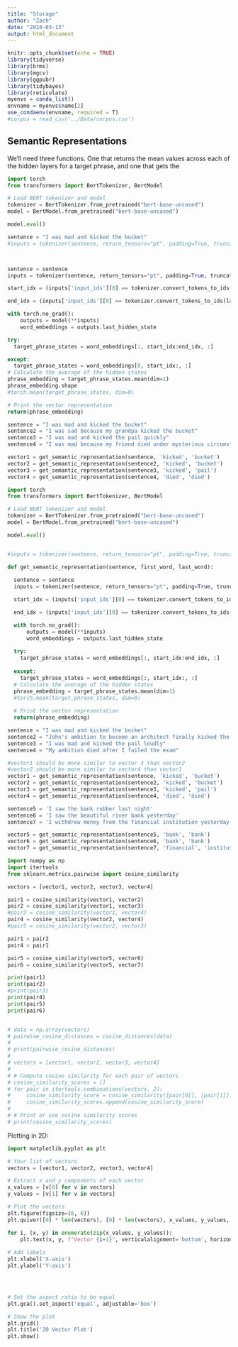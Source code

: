 ```yaml
---
title: "Storage"
author: "Zach"
date: "2024-03-13"
output: html_document
---
```


```r
knitr::opts_chunk$set(echo = TRUE)
library(tidyverse)
library(brms)
library(mgcv)
library(ggpubr)
library(tidybayes)
library(reticulate)
myenvs = conda_list()
envname = myenvs$name[2]
use_condaenv(envname, required = T)
#corpus = read_csv('../Data/corpus.csv')
```

## Semantic Representations

We'll need three functions. One that returns the mean values across each of the hidden layers for a target phrase, and one that gets the

```python
import torch
from transformers import BertTokenizer, BertModel

# Load BERT tokenizer and model
tokenizer = BertTokenizer.from_pretrained("bert-base-uncased")
model = BertModel.from_pretrained("bert-base-uncased")

model.eval()

sentence = "I was mad and kicked the bucket"
#inputs = tokenizer(sentence, return_tensors="pt", padding=True, truncation=True)



sentence = sentence
inputs = tokenizer(sentence, return_tensors="pt", padding=True, truncation=True)

start_idx = (inputs['input_ids'][0] == tokenizer.convert_tokens_to_ids(first_word)).nonzero(as_tuple=True)[0]

end_idx = (inputs['input_ids'][0] == tokenizer.convert_tokens_to_ids(last_word)).nonzero(as_tuple=True)[0] + 1

with torch.no_grad():
    outputs = model(**inputs)
    word_embeddings = outputs.last_hidden_state

try:
  target_phrase_states = word_embeddings[:, start_idx:end_idx, :]

except:
  target_phrase_states = word_embeddings[0, start_idx:, :]
# Calculate the average of the hidden states
phrase_embedding = target_phrase_states.mean(dim=1)
phrase_embedding.shape
#torch.mean(target_phrase_states, dim=0)

# Print the vector representation
return(phrase_embedding)

sentence = "I was mad and kicked the bucket"
sentence2 = "I was sad because my grandpa kicked the bucket"
sentence3 = "I was mad and kicked the pail quickly"
sentence4 = "I was mad because my friend died under mysterious circumstances"

vector1 = get_semantic_representation(sentence, 'kicked', 'bucket')
vector2 = get_semantic_representation(sentence2, 'kicked', 'bucket')
vector3 = get_semantic_representation(sentence3, 'kicked', 'pail')
vector4 = get_semantic_representation(sentence4, 'died', 'died')
```

```python
import torch
from transformers import BertTokenizer, BertModel

# Load BERT tokenizer and model
tokenizer = BertTokenizer.from_pretrained("bert-base-uncased")
model = BertModel.from_pretrained("bert-base-uncased")

model.eval()


#inputs = tokenizer(sentence, return_tensors="pt", padding=True, truncation=True)

def get_semantic_representation(sentence, first_word, last_word):
  
  sentence = sentence
  inputs = tokenizer(sentence, return_tensors="pt", padding=True, truncation=True)

  start_idx = (inputs['input_ids'][0] == tokenizer.convert_tokens_to_ids(first_word)).nonzero(as_tuple=True)[0]

  end_idx = (inputs['input_ids'][0] == tokenizer.convert_tokens_to_ids(last_word)).nonzero(as_tuple=True)[0] + 1

  with torch.no_grad():
      outputs = model(**inputs)
      word_embeddings = outputs.last_hidden_state
  
  try:
    target_phrase_states = word_embeddings[:, start_idx:end_idx, :]
  
  except:
    target_phrase_states = word_embeddings[:, start_idx:, :]
  # Calculate the average of the hidden states
  phrase_embedding = target_phrase_states.mean(dim=1)
  #torch.mean(target_phrase_states, dim=0)
  
  # Print the vector representation
  return(phrase_embedding)

sentence = "I was mad and kicked the bucket"
sentence2 = "John's ambition to become an architect finally kicked the bucket after he failed his college entry exams"
sentence3 = "I was mad and kicked the pail loudly"
sentence4 = "My ambition died after I failed the exam"

#vector1 should be more similar to vector 3 than vector2
#vector2 should be more similar to vector4 than vector1
vector1 = get_semantic_representation(sentence, 'kicked', 'bucket')
vector2 = get_semantic_representation(sentence2, 'kicked', 'bucket')
vector3 = get_semantic_representation(sentence3, 'kicked', 'pail')
vector4 = get_semantic_representation(sentence4, 'died', 'died')

sentence5 = 'I saw the bank robber last night'
sentence6 = 'I saw the beautiful river bank yesterday'
sentence7 = 'I withdrew money from the financial institution yesterday'

vector5 = get_semantic_representation(sentence5, 'bank', 'bank')
vector6 = get_semantic_representation(sentence6, 'bank', 'bank')
vector7 = get_semantic_representation(sentence7, 'financial', 'institution')

```

```python
import numpy as np
import itertools
from sklearn.metrics.pairwise import cosine_similarity

vectors = [vector1, vector2, vector3, vector4]

pair1 = cosine_similarity(vector1, vector2) 
pair2 = cosine_similarity(vector1, vector3)
#pair3 = cosine_similarity(vector1, vector4)
pair4 = cosine_similarity(vector2, vector4)
#pair5 = cosine_similarity(vector2, vector3)

pair1 < pair2
pair4 > pair1

pair5 = cosine_similarity(vector5, vector6)
pair6 = cosine_similarity(vector5, vector7)

print(pair1)
print(pair2)
#print(pair3)
print(pair4)
print(pair5)
print(pair6)


# data = np.array(vectors)
# pairwise_cosine_distances = cosine_distances(data)
# 
# print(pairwise_cosine_distances)
# 
# vectors = [vector1, vector2, vector3, vector4]
# 
# # Compute cosine similarity for each pair of vectors
# cosine_similarity_scores = []
# for pair in itertools.combinations(vectors, 2):
#     cosine_similarity_score = cosine_similarity([pair[0]], [pair[1]])[0][0]
#     cosine_similarity_scores.append(cosine_similarity_score)
# 
# # Print or use cosine similarity scores
# print(cosine_similarity_scores)
```

Plotting in 2D:

```python
import matplotlib.pyplot as plt

# Your list of vectors
vectors = [vector1, vector2, vector3, vector4]

# Extract x and y components of each vector
x_values = [v[0] for v in vectors]
y_values = [v[1] for v in vectors]

# Plot the vectors
plt.figure(figsize=(6, 6))
plt.quiver([0] * len(vectors), [0] * len(vectors), x_values, y_values, angles='xy', scale_units='xy', scale=1, color='blue')

for i, (x, y) in enumerate(zip(x_values, y_values)):
    plt.text(x, y, f"Vector {i+1}", verticalalignment='bottom', horizontalalignment='right')
    
# Add labels
plt.xlabel('X-axis')
plt.ylabel('Y-axis')




# Set the aspect ratio to be equal
plt.gca().set_aspect('equal', adjustable='box')

# Show the plot
plt.grid()
plt.title('2D Vector Plot')
plt.show()
```
